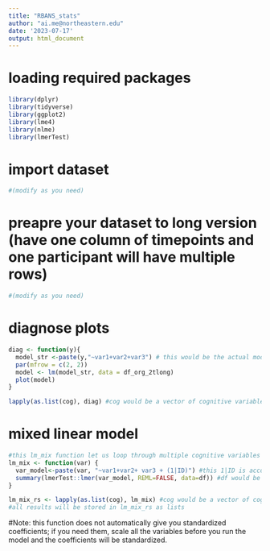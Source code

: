```yaml
---
title: "RBANS_stats"
author: "ai.me@northeastern.edu"
date: '2023-07-17'
output: html_document
---
```

# loading required packages
```r
library(dplyr)
library(tidyverse)
library(ggplot2)
library(lme4)
library(nlme)
library(lmerTest)
```

# import dataset 
```r
#(modify as you need)
```

# preapre your dataset to long version (have one column of timepoints and one participant will have multiple rows)
```r
#(modify as you need)
```

# diagnose plots
```r
diag <- function(y){
  model_str <-paste(y,"~var1+var2+var3") # this would be the actual model you will be testing
  par(mfrow = c(2, 2))
  model <- lm(model_str, data = df_org_2tlong)
  plot(model)
}

lapply(as.list(cog), diag) #cog would be a vector of cognitive variable names
```

# mixed linear model
```r
#this lm_mix function let us loop through multiple cognitive variables
lm_mix <- function(var) {
  var_model<-paste(var, "~var1+var2+ var3 + (1|ID)") #this 1|ID is accounting for individual differences on intercept
  summary(lmerTest::lmer(var_model, REML=FALSE, data=df)) #df would be the long dataset you put together
}

lm_mix_rs <- lapply(as.list(cog), lm_mix) #cog would be a vector of cognitive variable names
#all results will be stored in lm_mix_rs as lists
```
#Note: this function does not automatically give you standardized coefficients; if you need them, scale all the variables before you run the model and the coefficients will be standardized.
